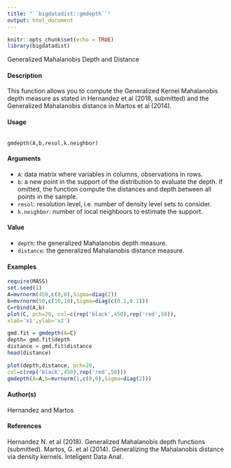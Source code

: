 ---
title: "``bigdatadist::gmdepth``"
output: html_document
---

```{r setup, include=FALSE}
knitr::opts_chunk$set(echo = TRUE)
library(bigdatadist)
```


Generalized Mahalanobis Depth and Distance


#### Description 


This function allows you to compute the Generalized Kernel Mahalanobis depth measure as stated in Hernandez et al (2018, submitted) and the Generalized Mahalanobis distance in Martos et al (2014).

#### Usage
<pre><code>
gmdepth(A,b,resol,k.neighbor)
</code></pre>

#### Arguments 
* ``A``: data matrix where variables in columns, observations in rows.
* ``b``: a new point in the support of the distribution to evaluate the depth. If omitted, the function compute the distances and depth between all points in the sample.
* ``resol``:  resolution level, i.e. number of density level sets to consider.
* ``k.neighbor``: number of local neighbours to estimate the support.

#### Value
* ``depth``: the generalized Mahalanobis depth measure.
* ``distance``: the generalized Mahalanobis distance measure.

#### Examples 
```{r}
require(MASS)
set.seed(1)
A=mvrnorm(450,c(0,0),Sigma=diag(2))
b=mvrnorm(50,c(10,10),Sigma=diag(c(0.1,0.1)))
C=rbind(A,b)
plot(C, pch=20, col=c(rep('black',450),rep('red',50)),
xlab='x1',ylab='x2')
```


```{r}
gmd.fit = gmdepth(A=C)
depth= gmd.fit$depth
distance = gmd.fit$distance
head(distance)
```


```{r}
plot(depth,distance, pch=20,
col=c(rep('black',450),rep('red',50)))
gmdepth(A=A,b=mvrnorm(1,c(0,0),Sigma=diag(2)))
```

#### Author(s)
Hernandez and Martos

#### References
Hernandez N. et al (2018). Generalized Mahalanobis depth functions (submitted). Martos, G. et al (2014). Generalizing the Mahalanobis distance via density kernels. Inteligent Data Anal.
